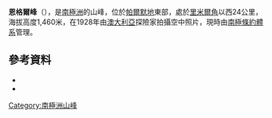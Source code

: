 {{Coord|69|32|S|63|8|W|source:GNIS|display=title}}

'''恩格爾峰'''（{{lang-en|Engel Peaks}}），是[[南極洲|南極洲]]的山峰，位於[[帕爾默地|帕爾默地]]東部，處於[[里米爾角|里米爾角]]以西24公里，海拔高度1,460米，在1928年由[[澳大利亞|澳大利亞]]探險家拍攝空中照片，現時由[[南極條約體系|南極條約體系]]管理。

==參考資料==
*{{cite gnis | type = antarid | id = 4523| name = Engel Peaks | accessdate = 2012-03-02}}
*{{usgs-gazetteer|id=4523}}

{{Antarctica-geo-stub}}
[[Category:南極洲山峰|Category:南極洲山峰]]